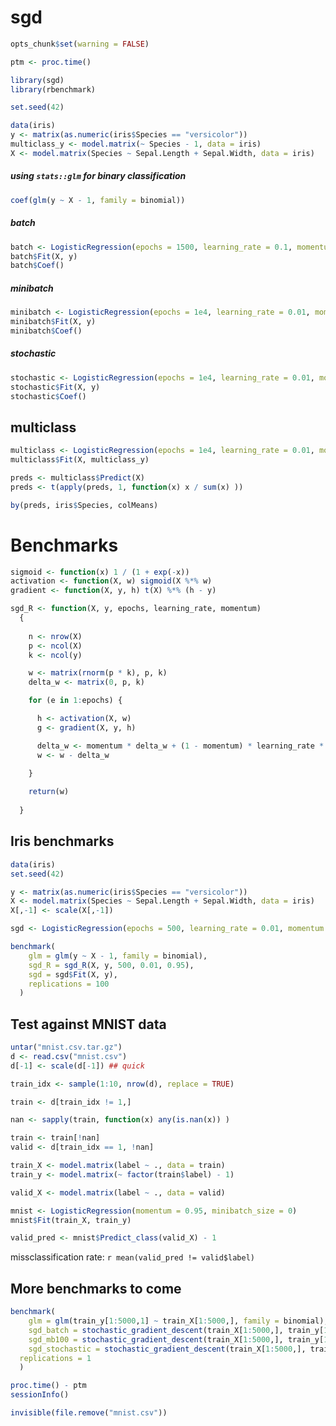 sgd
===========

```r

opts_chunk$set(warning = FALSE)

```

```r

ptm <- proc.time()

library(sgd)
library(rbenchmark)

set.seed(42)

data(iris)
y <- matrix(as.numeric(iris$Species == "versicolor"))
multiclass_y <- model.matrix(~ Species - 1, data = iris)
X <- model.matrix(Species ~ Sepal.Length + Sepal.Width, data = iris)

```

##### using `stats::glm` for binary classification

```r

coef(glm(y ~ X - 1, family = binomial))

```


##### batch

```r

batch <- LogisticRegression(epochs = 1500, learning_rate = 0.1, momentum = 0.99, minibatch_size = 0)
batch$Fit(X, y)
batch$Coef()

```

##### minibatch

```r

minibatch <- LogisticRegression(epochs = 1e4, learning_rate = 0.01, momentum = 0.99, minibatch_size = 10)
minibatch$Fit(X, y)
minibatch$Coef()

```

##### stochastic

```r

stochastic <- LogisticRegression(epochs = 1e4, learning_rate = 0.01, momentum = 0.99, minibatch_size = 1)
stochastic$Fit(X, y)
stochastic$Coef()

```

## multiclass

```r

multiclass <- LogisticRegression(epochs = 1e4, learning_rate = 0.01, momentum = 0.99, minibatch_size = 10)
multiclass$Fit(X, multiclass_y)

preds <- multiclass$Predict(X)
preds <- t(apply(preds, 1, function(x) x / sum(x) ))

by(preds, iris$Species, colMeans)

```

# Benchmarks

```r

sigmoid <- function(x) 1 / (1 + exp(-x))
activation <- function(X, w) sigmoid(X %*% w)
gradient <- function(X, y, h) t(X) %*% (h - y)

sgd_R <- function(X, y, epochs, learning_rate, momentum)
  {
    
    n <- nrow(X)
    p <- ncol(X)
    k <- ncol(y)

    w <- matrix(rnorm(p * k), p, k)
    delta_w <- matrix(0, p, k)

    for (e in 1:epochs) {

      h <- activation(X, w)
      g <- gradient(X, y, h)

      delta_w <- momentum * delta_w + (1 - momentum) * learning_rate * g
      w <- w - delta_w
      
    }

    return(w)
    
  }

```

## Iris benchmarks

```r

data(iris)
set.seed(42)

y <- matrix(as.numeric(iris$Species == "versicolor"))
X <- model.matrix(Species ~ Sepal.Length + Sepal.Width, data = iris)
X[,-1] <- scale(X[,-1])

sgd <- LogisticRegression(epochs = 500, learning_rate = 0.01, momentum = 0.95, minibatch_size = 0)

benchmark(
    glm = glm(y ~ X - 1, family = binomial),
    sgd_R = sgd_R(X, y, 500, 0.01, 0.95),
    sgd = sgd$Fit(X, y),
    replications = 100
  )

```

## Test against MNIST data

```r

untar("mnist.csv.tar.gz")
d <- read.csv("mnist.csv")
d[-1] <- scale(d[-1]) ## quick

train_idx <- sample(1:10, nrow(d), replace = TRUE)

train <- d[train_idx != 1,]

nan <- sapply(train, function(x) any(is.nan(x)) )

train <- train[!nan]
valid <- d[train_idx == 1, !nan]

train_X <- model.matrix(label ~ ., data = train)
train_y <- model.matrix(~ factor(train$label) - 1)

valid_X <- model.matrix(label ~ ., data = valid)
```

```r

mnist <- LogisticRegression(momentum = 0.95, minibatch_size = 0)
mnist$Fit(train_X, train_y)

valid_pred <- mnist$Predict_class(valid_X) - 1

```

missclassification rate: `r mean(valid_pred != valid$label)`


## More benchmarks to come

```r

benchmark(
    glm = glm(train_y[1:5000,1] ~ train_X[1:5000,], family = binomial),
    sgd_batch = stochastic_gradient_descent(train_X[1:5000,], train_y[1:5000, 1, drop = FALSE], 100, 0.01, 0.99, nrow(train_X), shuffle = FALSE),
    sgd_mb100 = stochastic_gradient_descent(train_X[1:5000,], train_y[1:5000, 1, drop = FALSE], 100, 0.01, 0.99, 100),
    sgd_stochastic = stochastic_gradient_descent(train_X[1:5000,], train_y[1:5000, 1, drop = FALSE], 100, 0.01, 0.99, 1),
  replications = 1
  )

```

```r

proc.time() - ptm
sessionInfo()

```

```r

invisible(file.remove("mnist.csv"))

```
